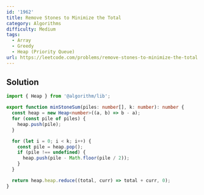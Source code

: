 ```yaml
---
id: '1962'
title: Remove Stones to Minimize the Total
category: Algorithms
difficulty: Medium
tags:
  - Array
  - Greedy
  - Heap (Priority Queue)
url: https://leetcode.com/problems/remove-stones-to-minimize-the-total
---
```


## Solution

```typescript showLineNumbers
import { Heap } from '@algorithm/lib';

export function minStoneSum(piles: number[], k: number): number {
  const heap = new Heap<number>((a, b) => b - a);
  for (const pile of piles) {
    heap.push(pile);
  }

  for (let i = 0; i < k; i++) {
    const pile = heap.pop();
    if (pile !== undefined) {
      heap.push(pile - Math.floor(pile / 2));
    }
  }

  return heap.heap.reduce((total, curr) => total + curr, 0);
}
```
